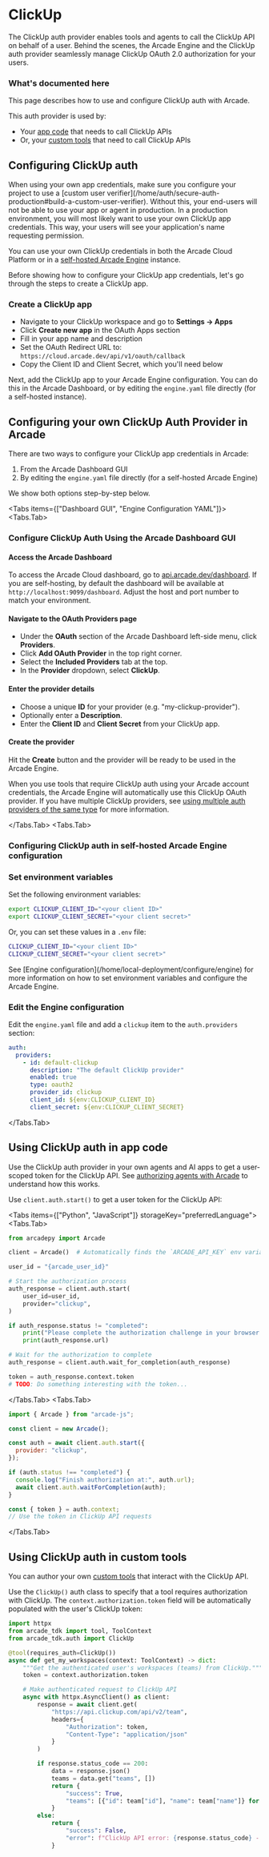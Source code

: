 
# ClickUp

The ClickUp auth provider enables tools and agents to call the ClickUp API on behalf of a user. Behind the scenes, the Arcade Engine and the ClickUp auth provider seamlessly manage ClickUp OAuth 2.0 authorization for your users.

### What's documented here

This page describes how to use and configure ClickUp auth with Arcade.

This auth provider is used by:

- Your [app code](#using-clickup-auth-in-app-code) that needs to call ClickUp APIs
- Or, your [custom tools](#using-clickup-auth-in-custom-tools) that need to call ClickUp APIs

## Configuring ClickUp auth
<Callout type="info">
  When using your own app credentials, make sure you configure your project to use a [custom user verifier](/home/auth/secure-auth-production#build-a-custom-user-verifier). Without this, your end-users will not be able to use your app or agent in production.
</Callout>
In a production environment, you will most likely want to use your own ClickUp app credentials. This way, your users will see your application's name requesting permission.

You can use your own ClickUp credentials in both the Arcade Cloud Platform or in a [self-hosted Arcade Engine](/home/local-deployment/install/local) instance.

Before showing how to configure your ClickUp app credentials, let's go through the steps to create a ClickUp app.

### Create a ClickUp app

- Navigate to your ClickUp workspace and go to **Settings → Apps**
- Click **Create new app** in the OAuth Apps section
- Fill in your app name and description
- Set the OAuth Redirect URL to: `https://cloud.arcade.dev/api/v1/oauth/callback`
- Copy the Client ID and Client Secret, which you'll need below

Next, add the ClickUp app to your Arcade Engine configuration. You can do this in the Arcade Dashboard, or by editing the `engine.yaml` file directly (for a self-hosted instance).

## Configuring your own ClickUp Auth Provider in Arcade

There are two ways to configure your ClickUp app credentials in Arcade:

1. From the Arcade Dashboard GUI
2. By editing the `engine.yaml` file directly (for a self-hosted Arcade Engine)

We show both options step-by-step below.

<Tabs items={["Dashboard GUI", "Engine Configuration YAML"]}>
<Tabs.Tab>

### Configure ClickUp Auth Using the Arcade Dashboard GUI

<Steps>

#### Access the Arcade Dashboard

To access the Arcade Cloud dashboard, go to [api.arcade.dev/dashboard](https://api.arcade.dev/dashboard). If you are self-hosting, by default the dashboard will be available at `http://localhost:9099/dashboard`. Adjust the host and port number to match your environment.

#### Navigate to the OAuth Providers page

- Under the **OAuth** section of the Arcade Dashboard left-side menu, click **Providers**.
- Click **Add OAuth Provider** in the top right corner.
- Select the **Included Providers** tab at the top.
- In the **Provider** dropdown, select **ClickUp**.

#### Enter the provider details

- Choose a unique **ID** for your provider (e.g. "my-clickup-provider").
- Optionally enter a **Description**.
- Enter the **Client ID** and **Client Secret** from your ClickUp app.

#### Create the provider

Hit the **Create** button and the provider will be ready to be used in the Arcade Engine.

</Steps>

When you use tools that require ClickUp auth using your Arcade account credentials, the Arcade Engine will automatically use this ClickUp OAuth provider. If you have multiple ClickUp providers, see [using multiple auth providers of the same type](/home/auth-providers#using-multiple-providers-of-the-same-type) for more information.

</Tabs.Tab>
<Tabs.Tab>

### Configuring ClickUp auth in self-hosted Arcade Engine configuration

<Steps>

### Set environment variables

Set the following environment variables:

```bash
export CLICKUP_CLIENT_ID="<your client ID>"
export CLICKUP_CLIENT_SECRET="<your client secret>"
```

Or, you can set these values in a `.env` file:

```bash
CLICKUP_CLIENT_ID="<your client ID>"
CLICKUP_CLIENT_SECRET="<your client secret>"
```

<Callout>
  See [Engine configuration](/home/local-deployment/configure/engine) for more information on how
  to set environment variables and configure the Arcade Engine.
</Callout>

### Edit the Engine configuration

Edit the `engine.yaml` file and add a `clickup` item to the `auth.providers` section:

```yaml {3-9}
auth:
  providers:
    - id: default-clickup
      description: "The default ClickUp provider"
      enabled: true
      type: oauth2
      provider_id: clickup
      client_id: ${env:CLICKUP_CLIENT_ID}
      client_secret: ${env:CLICKUP_CLIENT_SECRET}
```

</Steps>

</Tabs.Tab>
</Tabs>

## Using ClickUp auth in app code

Use the ClickUp auth provider in your own agents and AI apps to get a user-scoped token for the ClickUp API. See [authorizing agents with Arcade](/home/auth/how-arcade-helps) to understand how this works.

Use `client.auth.start()` to get a user token for the ClickUp API:

<Tabs items={["Python", "JavaScript"]} storageKey="preferredLanguage">
<Tabs.Tab>

```python {8-12}
from arcadepy import Arcade

client = Arcade()  # Automatically finds the `ARCADE_API_KEY` env variable

user_id = "{arcade_user_id}"

# Start the authorization process
auth_response = client.auth.start(
    user_id=user_id,
    provider="clickup",
)

if auth_response.status != "completed":
    print("Please complete the authorization challenge in your browser:")
    print(auth_response.url)

# Wait for the authorization to complete
auth_response = client.auth.wait_for_completion(auth_response)

token = auth_response.context.token
# TODO: Do something interesting with the token...
```

</Tabs.Tab>
<Tabs.Tab>

```javascript {8-10}
import { Arcade } from "arcade-js";

const client = new Arcade();

const auth = await client.auth.start({
  provider: "clickup",
});

if (auth.status !== "completed") {
  console.log("Finish authorization at:", auth.url);
  await client.auth.waitForCompletion(auth);
}

const { token } = auth.context;
// Use the token in ClickUp API requests
```

</Tabs.Tab>
</Tabs>

## Using ClickUp auth in custom tools

You can author your own [custom tools](/home/build-tools/create-a-toolkit) that interact with the ClickUp API.

Use the `ClickUp()` auth class to specify that a tool requires authorization with ClickUp. The `context.authorization.token` field will be automatically populated with the user's ClickUp token:

```python {5-6,9-13,20}
import httpx
from arcade_tdk import tool, ToolContext
from arcade_tdk.auth import ClickUp

@tool(requires_auth=ClickUp())
async def get_my_workspaces(context: ToolContext) -> dict:
    """Get the authenticated user's workspaces (teams) from ClickUp."""
    token = context.authorization.token

    # Make authenticated request to ClickUp API
    async with httpx.AsyncClient() as client:
        response = await client.get(
            "https://api.clickup.com/api/v2/team",
            headers={
                "Authorization": token,
                "Content-Type": "application/json"
            }
        )

        if response.status_code == 200:
            data = response.json()
            teams = data.get("teams", [])
            return {
                "success": True,
                "teams": [{"id": team["id"], "name": team["name"]} for team in teams]
            }
        else:
            return {
                "success": False,
                "error": f"ClickUp API error: {response.status_code} - {response.text}"
            }
```
